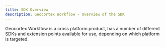 ```yaml
---
title: SDK Overview
description: Geocortex Workflow - Overview of the SDK
---
```



Geocortex Workflow is a cross platform product, has a number of different SDKs and extension points available for use, depending on which platform is targeted.

<UseCaseContainer>
    <UseCaseCard
        title="Web Applications SDK"
        description="Extend Geocortex Workflow for Web Applications"
        link="getting-started-web"
    />
    <UseCaseCard
        title="Geocortex Mobile SDK"
        description="Extend Geocortex Workflow in Geocortex Mobile"
        link="getting-started-mobile"
    />
    <UseCaseCard
        title="Geocortex Workflow Server"
        description="Extend Geocortex Workflow Server"
        link="getting-started-server"
    />
</UseCaseContainer>
